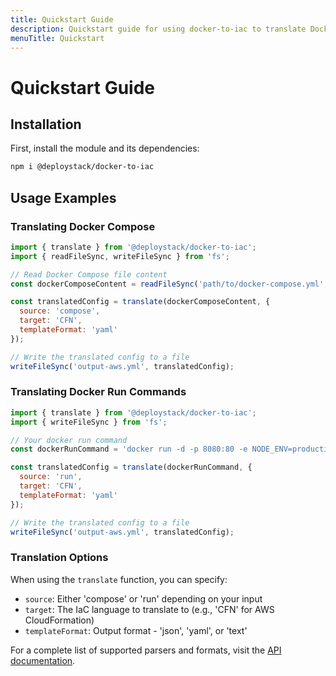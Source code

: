 ```yaml
---
title: Quickstart Guide
description: Quickstart guide for using docker-to-iac to translate Docker run commands and Docker Compose files into infrastructure as code templates
menuTitle: Quickstart
---
```


# Quickstart Guide

## Installation

First, install the module and its dependencies:

```bash
npm i @deploystack/docker-to-iac
```

## Usage Examples

### Translating Docker Compose

```javascript
import { translate } from '@deploystack/docker-to-iac';
import { readFileSync, writeFileSync } from 'fs';

// Read Docker Compose file content
const dockerComposeContent = readFileSync('path/to/docker-compose.yml', 'utf8');

const translatedConfig = translate(dockerComposeContent, {
  source: 'compose',
  target: 'CFN',
  templateFormat: 'yaml'
});

// Write the translated config to a file
writeFileSync('output-aws.yml', translatedConfig);
```

### Translating Docker Run Commands

```javascript
import { translate } from '@deploystack/docker-to-iac';
import { writeFileSync } from 'fs';

// Your docker run command
const dockerRunCommand = 'docker run -d -p 8080:80 -e NODE_ENV=production nginx:latest';

const translatedConfig = translate(dockerRunCommand, {
  source: 'run',
  target: 'CFN',
  templateFormat: 'yaml'
});

// Write the translated config to a file
writeFileSync('output-aws.yml', translatedConfig);
```

### Translation Options

When using the `translate` function, you can specify:

- `source`: Either 'compose' or 'run' depending on your input
- `target`: The IaC language to translate to (e.g., 'CFN' for AWS CloudFormation)
- `templateFormat`: Output format - 'json', 'yaml', or 'text'

For a complete list of supported parsers and formats, visit the [API documentation](/docs/docker-to-iac/api.md).
